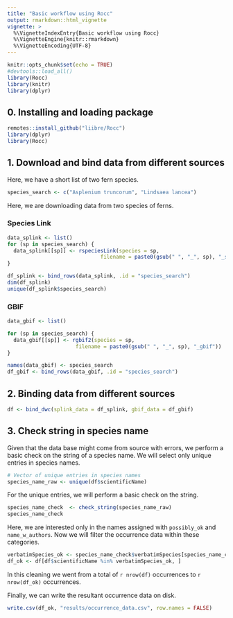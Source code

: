```yaml
---
title: "Basic workflow using Rocc"
output: rmarkdown::html_vignette
vignette: >
  %\VignetteIndexEntry{Basic workflow using Rocc}
  %\VignetteEngine{knitr::rmarkdown}
  %\VignetteEncoding{UTF-8}
---
```


```r
knitr::opts_chunk$set(echo = TRUE)
#devtools::load_all()
library(Rocc)
library(knitr)
library(dplyr)
```

## 0. Installing and loading package

```r
remotes::install_github("liibre/Rocc")
library(dplyr)
library(Rocc)
```

## 1. Download and bind data from different sources

Here, we have a short list of two fern species. 

```r
species_search <- c("Asplenium truncorum", "Lindsaea lancea")
```

Here, we are downloading data from two species of ferns.

### Species Link

```r
data_splink <- list()
for (sp in species_search) {
  data_splink[[sp]] <- rspeciesLink(species = sp, 
                              filename = paste0(gsub(" ", "_", sp), "_splink"))
}

df_splink <- bind_rows(data_splink, .id = "species_search") 
dim(df_splink)
unique(df_splink$species_search)
```

### GBIF

```r
data_gbif <- list()

for (sp in species_search) {
  data_gbif[[sp]] <- rgbif2(species = sp, 
                      filename = paste0(gsub(" ", "_", sp), "_gbif"))
}

names(data_gbif) <- species_search
df_gbif <- bind_rows(data_gbif, .id = "species_search")
```


## 2. Binding data from different sources

```r
df <- bind_dwc(splink_data = df_splink, gbif_data = df_gbif)
```

## 3. Check string in species name

Given that the data base might come from source with errors, we perform a basic check on the string of a species name. We will select only unique entries in species names.

```r
# Vector of unique entries in species names
species_name_raw <- unique(df$scientificName)
```

For the unique entries, we will perform a basic check on the string.

```r
species_name_check  <- check_string(species_name_raw)
species_name_check
```

Here, we are interested only in the names assigned with `possibly_ok` and `name_w_authors`. Now we will filter the occurrence data within these categories. 

```r
verbatimSpecies_ok <- species_name_check$verbatimSpecies[species_name_check$speciesStatus %in% c("possibly_ok", "name_w_authors")]
df_ok <- df[df$scientificName %in% verbatimSpecies_ok, ]

```

In this cleaning we went from a total of `r nrow(df)` occurrences to `r nrow(df_ok)` occurrences. 

Finally, we can write the resultant occurrence data on disk. 

```r
write.csv(df_ok, "results/occurrence_data.csv", row.names = FALSE)
```

